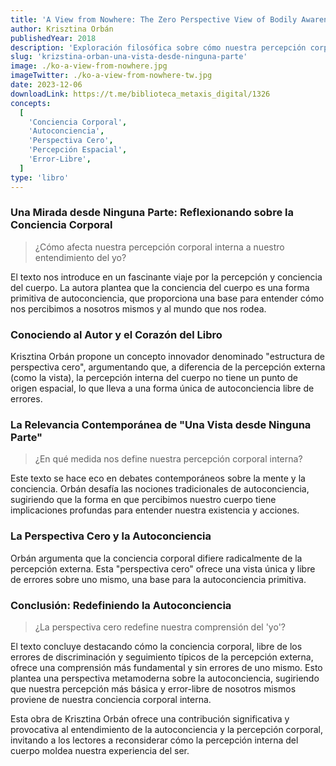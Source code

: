 ```yaml
---
title: 'A View from Nowhere: The Zero Perspective View of Bodily Awareness'
author: Krisztina Orbán
publishedYear: 2018
description: 'Exploración filosófica sobre cómo nuestra percepción corporal interna, libre de errores comunes en la percepción externa, define nuestra autoconciencia y comprensión del yo.'
slug: 'krizstina-orban-una-vista-desde-ninguna-parte'
image: ./ko-a-view-from-nowhere.jpg
imageTwitter: ./ko-a-view-from-nowhere-tw.jpg
date: 2023-12-06
downloadLink: https://t.me/biblioteca_metaxis_digital/1326
concepts:
  [
    'Conciencia Corporal',
    'Autoconciencia',
    'Perspectiva Cero',
    'Percepción Espacial',
    'Error-Libre',
  ]
type: 'libro'
---
```


### Una Mirada desde Ninguna Parte: Reflexionando sobre la Conciencia Corporal

> ¿Cómo afecta nuestra percepción corporal interna a nuestro entendimiento del yo?

El texto nos introduce en un fascinante viaje por la percepción y conciencia del cuerpo. La autora plantea que la conciencia del cuerpo es una forma primitiva de autoconciencia, que proporciona una base para entender cómo nos percibimos a nosotros mismos y al mundo que nos rodea.

### Conociendo al Autor y el Corazón del Libro

Krisztina Orbán propone un concepto innovador denominado "estructura de perspectiva cero", argumentando que, a diferencia de la percepción externa (como la vista), la percepción interna del cuerpo no tiene un punto de origen espacial, lo que lleva a una forma única de autoconciencia libre de errores.

### La Relevancia Contemporánea de "Una Vista desde Ninguna Parte"

> ¿En qué medida nos define nuestra percepción corporal interna?

Este texto se hace eco en debates contemporáneos sobre la mente y la conciencia. Orbán desafía las nociones tradicionales de autoconciencia, sugiriendo que la forma en que percibimos nuestro cuerpo tiene implicaciones profundas para entender nuestra existencia y acciones.

### La Perspectiva Cero y la Autoconciencia

Orbán argumenta que la conciencia corporal difiere radicalmente de la percepción externa. Esta "perspectiva cero" ofrece una vista única y libre de errores sobre uno mismo, una base para la autoconciencia primitiva.

### Conclusión: Redefiniendo la Autoconciencia

> ¿La perspectiva cero redefine nuestra comprensión del 'yo'?

El texto concluye destacando cómo la conciencia corporal, libre de los errores de discriminación y seguimiento típicos de la percepción externa, ofrece una comprensión más fundamental y sin errores de uno mismo. Esto plantea una perspectiva metamoderna sobre la autoconciencia, sugiriendo que nuestra percepción más básica y error-libre de nosotros mismos proviene de nuestra conciencia corporal interna.

Esta obra de Krisztina Orbán ofrece una contribución significativa y provocativa al entendimiento de la autoconciencia y la percepción corporal, invitando a los lectores a reconsiderar cómo la percepción interna del cuerpo moldea nuestra experiencia del ser.
